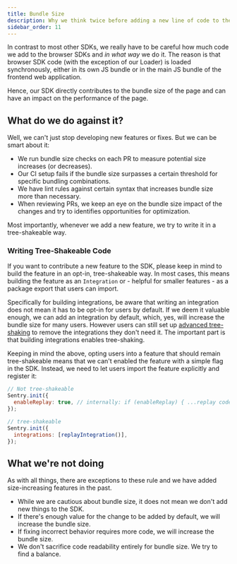 ```yaml
---
title: Bundle Size
description: Why we think twice before adding a new line of code to the SDK
sidebar_order: 11
---
```


In contrast to most other SDKs, we really have to be careful how much code we add to the browser SDKs and _in what way_ we do it.
The reason is that browser SDK code (with the exception of our Loader) is loaded synchronously, either in its own JS bundle or in the main JS bundle of the frontend web application.

Hence, our SDK directly contributes to the bundle size of the page and can have an impact on the performance of the page.

## What do we do against it?

Well, we can't just stop developing new features or fixes. But we can be smart about it:

- We run bundle size checks on each PR to measure potential size increases (or decreases).
- Our CI setup fails if the bundle size surpasses a certain threshold for specific bundling combinations.
- We have lint rules against certain syntax that increases bundle size more than necessary.
- When reviewing PRs, we keep an eye on the bundle size impact of the changes and try to identifies opportunities for optimization.

Most importantly, whenever we add a new feature, we try to write it in a tree-shakeable way.

### Writing Tree-Shakeable Code

If you want to contribute a new feature to the SDK, please keep in mind to build the feature in an opt-in, tree-shakeable way.
In most cases, this means building the feature as an `Integration` or - helpful for smaller features - as a package export that users can import.

Specifically for building integrations, be aware that writing an integration does not mean it has to be opt-in for users by default.
If we deem it valuable enough, we can add an integration by default, which, yes, will increase the bundle size for many users.
However users can still set up [advanced tree-shaking](https://docs.sentry.io/platforms/javascript/configuration/tree-shaking/) to remove the integrations they don't need it.
The important part is that building integrations enables tree-shaking.

Keeping in mind the above, opting users into a feature that should remain tree-shakeable means that we can't enabled the feature with a simple flag in the SDK.
Instead, we need to let users import the feature explicitly and register it:

```js
// Not tree-shakeable
Sentry.init({
  enableReplay: true, // internally: if (enableReplay) { ...replay code }
});

// tree-shakeable
Sentry.init({
  integrations: [replayIntegration()],
});
```

## What we're not doing

As with all things, there are exceptions to these rule and we have added size-increasing features in the past.

- While we are cautious about bundle size, it does not mean we don't add new things to the SDK.
- If there's enough value for the change to be added by default, we will increase the bundle size.
- If fixing incorrect behavior requires more code, we will increase the bundle size.
- We don't sacrifice code readability entirely for bundle size. We try to find a balance.
